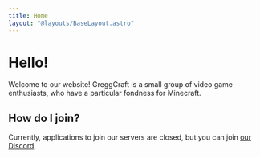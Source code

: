 ```yaml
---
title: Home
layout: "@layouts/BaseLayout.astro"
---
```



<Servers />

# Hello!
Welcome to our website! GreggCraft is a small group of video game enthusiasts, who have a particular fondness for Minecraft.

## How do I join?
Currently, applications to join our servers are closed, but you can join [our Discord](//discord.gg/qTMRVd8EPk).
